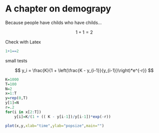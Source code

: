 # A chapter on demograpy

Because people have childs who have childs...

$$ 1+1=2 $$

Check with Latex
```r
1+1==2
```

small tests


$$ y_i = \frac{K}{1 + \left(\frac{K - y_{i-1}}{y_{i-1}}\right)*e^{-r}} $$

```r

K=1000
T=100
N=2
x=1:T
y=rep(0,T)
y[1]=N
r=.2
for(i in x[2:T])
    y[i]=K/(1 + (( K - y[i-1])/y[i-1])*exp(-r))
```

```r
plot(x,y,xlab="time",ylab="popsize",main="")
```

